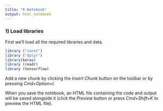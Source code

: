 ```yaml
---
title: "R Notebook"
output: html_notebook
---
```


### 1) Load libraries
First we'll load all the required libraries and data.

```r
library ("caret")
library ("dplyr")
library(keras)
library (readr)
library (tensorflow)
```

Add a new chunk by clicking the *Insert Chunk* button on the toolbar or by pressing *Cmd+Option+I*.

When you save the notebook, an HTML file containing the code and output will be saved alongside it (click the *Preview* button or press *Cmd+Shift+K* to preview the HTML file).
